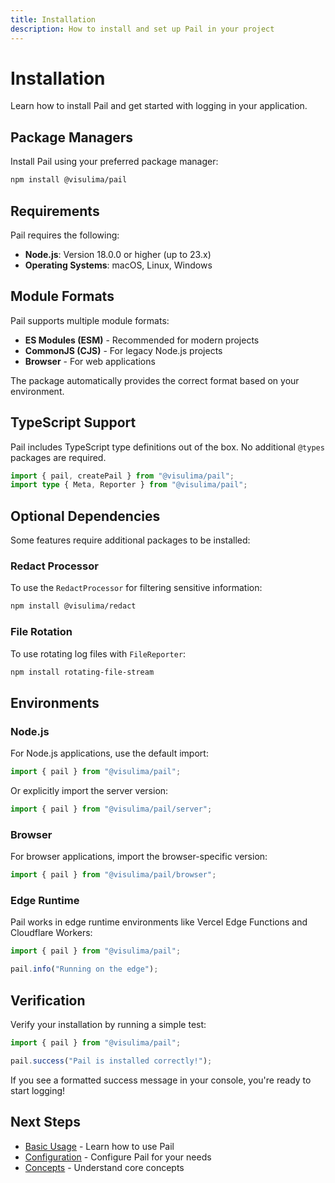 ```yaml
---
title: Installation
description: How to install and set up Pail in your project
---
```


# Installation

Learn how to install Pail and get started with logging in your application.

## Package Managers

Install Pail using your preferred package manager:

```bash npm2yarn
npm install @visulima/pail
```

## Requirements

Pail requires the following:

- **Node.js**: Version 18.0.0 or higher (up to 23.x)
- **Operating Systems**: macOS, Linux, Windows

## Module Formats

Pail supports multiple module formats:

- **ES Modules (ESM)** - Recommended for modern projects
- **CommonJS (CJS)** - For legacy Node.js projects
- **Browser** - For web applications

The package automatically provides the correct format based on your environment.

## TypeScript Support

Pail includes TypeScript type definitions out of the box. No additional `@types` packages are required.

```typescript
import { pail, createPail } from "@visulima/pail";
import type { Meta, Reporter } from "@visulima/pail";
```

## Optional Dependencies

Some features require additional packages to be installed:

### Redact Processor

To use the `RedactProcessor` for filtering sensitive information:

```bash npm2yarn
npm install @visulima/redact
```

### File Rotation

To use rotating log files with `FileReporter`:

```bash npm2yarn
npm install rotating-file-stream
```

## Environments

### Node.js

For Node.js applications, use the default import:

```typescript
import { pail } from "@visulima/pail";
```

Or explicitly import the server version:

```typescript
import { pail } from "@visulima/pail/server";
```

### Browser

For browser applications, import the browser-specific version:

```typescript
import { pail } from "@visulima/pail/browser";
```

### Edge Runtime

Pail works in edge runtime environments like Vercel Edge Functions and Cloudflare Workers:

```typescript
import { pail } from "@visulima/pail";

pail.info("Running on the edge");
```

## Verification

Verify your installation by running a simple test:

```typescript
import { pail } from "@visulima/pail";

pail.success("Pail is installed correctly!");
```

If you see a formatted success message in your console, you're ready to start logging!

## Next Steps

- [Basic Usage](./usage/basic) - Learn how to use Pail
- [Configuration](./configuration) - Configure Pail for your needs
- [Concepts](./concepts/log-levels) - Understand core concepts
